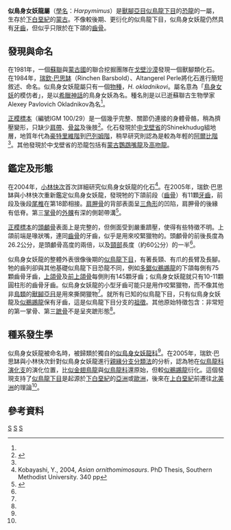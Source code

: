 {{Automatic Taxobox
| taxon = Harpymimus
| fossil_range = [[下白堊紀|下白堊紀]],{{fossilrange|107|100}}
| status = fossil
| image = Harpymimus steveoc.jpg
| image_caption = 似鳥身女妖龍的想像圖
| authority = [[瑞欽·巴思缽|Barsbold]] & Perle, 1984
| type_species = '''奧氏似鳥身女妖龍<br>''Harpymimus okladnikovi'''''
| type_species_authority = Barsbold & Perle, 1984
}}

'''似鳥身女妖龍屬'''（[[學名|學名]]：''Harpymimus''）是[[獸腳亞目|獸腳亞目]][[似鳥龍下目|似鳥龍下目]]的[[恐龍|恐龍]]的一屬，生存於[[下白堊紀|下白堊紀]]的[[蒙古|蒙古]]。不像較後期、更衍化的似鳥龍下目，似鳥身女妖龍仍然具有[[牙齒|牙齒]]，但似乎只限於在下頜的[[齒骨|齒骨]]。

==發現與命名==
在1981年，一個[[蘇聯|蘇聯]]與[[蒙古國|蒙古國]]的聯合挖掘團隊在[[戈壁沙漠|戈壁沙漠]]發現一個獸腳類化石。在1984年，[[瑞欽·巴思缽|瑞欽·巴思缽]]（Rinchen Barsbold）、Altangerel Perle將化石進行簡短敘述、命名。似鳥身女妖龍屬只有一個[[物種|物種]]，''H. okladnikovi''。屬名意為「[[鳥身女妖|鳥身女妖]]的模仿者」，是以[[希臘神話|希臘神話]]的鳥身女妖為名。種名則是以已逝蘇聯古生物學家Alexey Pavlovich Okladnikov為名<ref name="barsbold&perle1984"/>。

[[正模標本|正模標本]]（編號IGM 100/29）是一個幾乎完整、關節仍連接的身體骨骼，稍為擠壓變形，只缺少[[胸帶|肩帶]]、[[骨盆|骨盆]]及後肢<ref name="barsbold&perle1984">{{Cite journal|author=Barsbold, R. et Perle, A.|year=1984|title=On first new find of a primitive orithomimosaur from the Cretaceous of the MPR|journal=Paleontologicheskii zhurnal|volume=2|pages=121-123}}</ref>。化石發現於[[中戈壁省|中戈壁省]]的Shinekhudug組地層，地質年代為[[豪特里維階|豪特里維階]]到[[巴列姆階|巴列姆階]]，稍早研究則認為是較為年輕的[[阿爾比階|阿爾比階]]<ref name="barsbold&perle1984"/>。其他發現於中戈壁省的恐龍包括有[[鸚鵡嘴龍|蒙古鸚鵡嘴龍]]及[[高吻龍|高吻龍]]。

== 鑑定及形態 ==
在2004年，[[小林快次|小林快次]]首次詳細研究似鳥身女妖龍的化石<ref>Kobayashi, Y., 2004, ''Asian ornithomimosaurs''. PhD Thesis, Southern Methodist University. 340 pp</ref>。在2005年，瑞欽·巴思缽與小林快次重新鑑定似鳥身女妖龍，發現牠的下頜前段（[[齒骨|齒骨]]）有11顆[[牙齒|牙齒]]，前段及後段[[尾椎|尾椎]]在第18節相接。[[肩胛骨|肩胛骨]]的背部表面呈[[三角形|三角形]]的凹陷，肩胛骨的後緣有低脊。第三[[掌骨|掌骨]]的[[外髁|外髁]]有深的側韌帶溝<ref name=kobayashi2005>{{Cite book|author=Kobayashi, Y. et Barsbold, R.|year=2005|chapter=Anatomy of ''Harpymimus okladnikovi'' Barsbold and Perle 1984 (Dinosauria; Theropoda) of Mongolia|title=The Carnivorous Dinosaurs|editor=ed. Carpenter, K.|publisher=Indiana University Press|pages=pp. 97-126}}</ref>。

[[正模標本|正模標本]]的[[頭顱骨|頭顱骨]]表面上是完整的，但側面受到嚴重躋壓，使得有些特徵不明。上頜前端是喙狀嘴，連同[[齒骨|齒骨]]的牙齒，似乎是用來咬緊獵物的。頭顱骨的前後長度為26.2公分，是頭顱骨高度的兩倍，以及[[頸部|頸部]]長度（約60公分）的一半<ref name=kobayashi2005/>。

似鳥身女妖龍的整體外表很像後期的[[似鳥龍下目|似鳥龍下目]]，有著長頸、有爪的長臂及長腳。牠的齒列卻與其他基礎似鳥龍下目恐龍不同，例如[[多鋸似鵜鶘龍|多鋸似鵜鶘龍]]的下頜每側有75顆齒骨牙齒，[[上頜骨|上頜骨]]及[[前上頜骨|前上頜骨]]每側則有145顆牙齒；似鳥身女妖龍就只有10-11顆圓柱形的齒骨牙齒。似烏身女妖龍的小型牙齒可能只是用作咬緊獵物，而不像其他非[[鳥類|鳥類]]的[[獸腳亞目|獸腳亞目]]是用來撕開獵物<ref name=kobayashi2005 />。就所有已知的似鳥龍下目，只有似鳥身女妖龍及[[似鵜鶘龍|似鵜鶘龍]]保有牙齒，這是似鳥龍下目分支的[[祖徵|祖徵]]。其他原始特徵包含：非常短的第一掌骨、第三[[蹠骨|蹠骨]]不是呈夾蹠形態<ref name = "kobayashi2005"/>。

== 種系發生學 ==
似鳥身女妖龍被命名時，被歸類於獨自的[[似鳥身女妖龍科|似鳥身女妖龍科]]<ref name="barsbold&perle1984"/>。在2005年，瑞欽·巴思缽與小林快次針對似鳥身女妖龍進行[[親緣分支分類法|親緣分支分類法]]的分析，認為牠在[[似鳥龍科|似鳥龍科]][[演化支|演化支]]的演化位置，比[[似金翅鳥龍|似金翅鳥龍]]與[[似鳥龍科|似鳥龍科]]還原始，但較[[似鵜鶘龍|似鵜鶘龍]]衍化。這個發現支持了[[似鳥龍下目|似鳥龍下目]]是起源於[[下白堊紀|下白堊紀]]的[[亞洲|亞洲]]或[[歐洲|歐洲]]，後來在[[上白堊紀|上白堊紀]]前遷往[[北美洲|北美洲]]的理論<ref name="kobayashi2005"/>。

== 參考資料 ==
{{reflist}}
{{獸腳亞目|O.}}
{{Taxonbar|from=Q133152}}

[[Category:亞洲恐龍|S]]
[[Category:下白堊紀恐龍|S]]
[[Category:似鳥龍下目|S]]